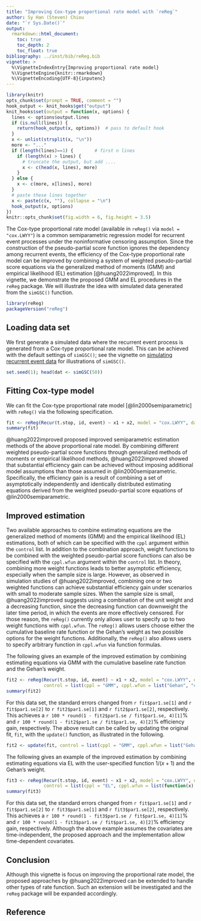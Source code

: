 ```yaml
---
title: "Improving Cox-type proportional rate model with `reReg`"
author: Sy Han (Steven) Chiou
date: "`r Sys.Date()`"
output:
  rmarkdown::html_document:
    toc: true
    toc_depth: 2
    toc_float: true
bibliography: ../inst/bib/reReg.bib
vignette: >
  %\VignetteIndexEntry{Improving proportional rate model}
  %\VignetteEngine{knitr::rmarkdown}
  %\VignetteEncoding{UTF-8}{inputenc}
---
```


```r
library(knitr)
opts_chunk$set(prompt = TRUE, comment = "")
hook_output <- knit_hooks$get("output")
knit_hooks$set(output = function(x, options) {
  lines <- options$output.lines
  if (is.null(lines)) {
    return(hook_output(x, options))  # pass to default hook
  }
  x <- unlist(strsplit(x, "\n"))
  more <- "..."
  if (length(lines)==1) {        # first n lines
    if (length(x) > lines) {
      # truncate the output, but add ....
      x <- c(head(x, lines), more)
    }
  } else {
    x <- c(more, x[lines], more)
  }
  # paste these lines together
  x <- paste(c(x, ""), collapse = "\n")
  hook_output(x, options)
})
knitr::opts_chunk$set(fig.width = 6, fig.height = 3.5) 
```

The Cox-type proportional rate model (available in `reReg()` via `model = "cox.LWYY"`)
is a common semiparametric regression model for 
recurrent event processes under the noninformative censoring assumption.
Since the construction of the pseudo-partial score function ignores the
dependency among recurrent events, 
the efficiency of the Cox-type proportional rate model can be improved by combining 
a system of weighted pseudo-partial score equations via the generalized method of moments (GMM)
and empirical likelihood (EL) estimation [@huang2022improved].
In this vignette, we demonstrate the proposed GMM and EL procedures in the `reReg` package.
We will illustrate the idea with simulated data generated from the `simGSC()` function.


```r
library(reReg)
packageVersion("reReg")
```

## Loading data set

We first generate a simulated data where the recurrent event process is generated from a Cox-type proportional rate model.
This can be achieved with the default settings of `simGSC()`; 
see the vignette on [simulating recurrent event data](https://www.sychiou.com/reReg/articles/reReg-sims.html) for illustrations of `simGSC()`.

```r
set.seed(1); head(dat <- simGSC(50))
```

## Fitting Cox-type model

We can fit the Cox-type proportional rate model [@lin2000semiparametric] with `reReg()` via the following specification. 
```r
fit <- reReg(Recur(t.stop, id, event) ~ x1 + x2, model = "cox.LWYY", data = dat)
summary(fit)
```
@huang2022improved proposed improved semiparametric estimation methods of the above proportional rate model.
By combining different weighted pseudo-partial score functions through
generalized methods of moments or empirical likelihood methods, 
@huang2022improved showed that substantial efficiency gain can be achieved without imposing additional 
model assumptions than those assumed in @lin2000semiparametric. 
Specifically, the efficiency gain is a result of combining a set of asymptotically 
independently and identically distributed estimating equations derived from the weighted pseudo-partial 
score equations of @lin2000semiparametric.

## Improved estimation

Two available approaches to combine estimating equations are the generalized method of moments (GMM)
and the empirical likelihood (EL) estimations, both of which can be specified with the `cppl` argument 
within the `control` list.
In addition to the combination approach, weight functions to be combined with 
the weighted pseudo-partial score functions can also be specified with the `cppl.wfun` argument within the `control` list.
In theory, combining more weight functions leads to better asymptotic efficiency, 
especially when the sample size is large.
However, as observed in simulation studies of @huang2022improved, 
combining one or two weighted functions can achieve substantial efficiency gain under scenarios 
with small to moderate sample sizes.
When the sample size is small, @huang2022improved suggests using a combination of the
unit weight and a decreasing function, since the decreasing function can downweight the
later time period, in which the events are more effectively censored.
For those reason, the `reReg()` currently only allows user to specify up to two weight functions with 
`cppl.wfun`.
The `reReg()` allows users choose either the cumulative baseline rate function or the Gehan's weight 
as two possible options for the weight functions.
Additionally, the `reReg()` also allows users 
to specify arbitrary function in `cppl.wfun` via function formulas.


The following gives an example of the improved estimation by combining estimating equations 
via GMM with the cumulative baseline rate function and the Gehan's weight.
```R
fit2 <- reReg(Recur(t.stop, id, event) ~ x1 + x2, model = "cox.LWYY", data = dat, 
              control = list(cppl = "GMM", cppl.wfun = list("Gehan", "cumbase"))) 
summary(fit2) 
```
For this data set, the standard errors changed from `r fit$par1.se[1]` and `r fit$par1.se[2]` 
to `r fit2$par1.se[1]` and `r fit2$par1.se[2]`, respectively.
This achieves a `r 100 * round(1 - fit2$par1.se / fit$par1.se, 4)[1]`\% and
`r 100 * round(1 - fit2$par1.se / fit$par1.se, 4)[2]`\% efficiency gain, respectively.
The above result can be called by updating the original fit, `fit`, with the `update()` function, 
as illustrated in the following.
```R
fit2 <- update(fit, control = list(cppl = "GMM", cppl.wfun = list("Gehan", "cumbase")))
```


The following gives an example of the improved estimation by combining estimating equations 
via EL with the user-specified function $1 / (x + 1)$ and the Gehan's weight.
```R
fit3 <- reReg(Recur(t.stop, id, event) ~ x1 + x2, model = "cox.LWYY", data = dat, 
              control = list(cppl = "EL", cppl.wfun = list(function(x) 1 / (x + 1), "Gehan"))) 
summary(fit3) 
```
For this data set, the standard errors changed from `r fit$par1.se[1]` and `r fit$par1.se[2]` 
to `r fit3$par1.se[1]` and `r fit3$par1.se[2]`, respectively.
This achieves a `r 100 * round(1 - fit3$par1.se / fit$par1.se, 4)[1]`\% and
`r 100 * round(1 - fit3$par1.se / fit$par1.se, 4)[2]`\% efficiency gain, respectively.
Although the above example assumes the covariates are time-independent, 
the proposed approach and the implementation allow time-dependent covariates.


## Conclusion

Although this vignette is focus on improving the proportional rate model, 
the proposed approaches by @huang2022improved can be extended to handle other types of rate function.
Such an extension will be investigated and the `reReg` package will be expanded accordingly.



## Reference
